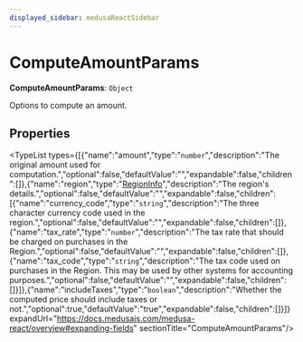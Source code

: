 ```yaml
---
displayed_sidebar: medusaReactSidebar
---
```



# ComputeAmountParams

 **ComputeAmountParams**: `Object`

Options to compute an amount.

## Properties

<TypeList types={[{"name":"amount","type":"`number`","description":"The original amount used for computation.","optional":false,"defaultValue":"","expandable":false,"children":[]},{"name":"region","type":"[RegionInfo](medusa_react.RegionInfo.mdx)","description":"The region's details.","optional":false,"defaultValue":"","expandable":false,"children":[{"name":"currency_code","type":"`string`","description":"The three character currency code used in the region.","optional":false,"defaultValue":"","expandable":false,"children":[]},{"name":"tax_rate","type":"`number`","description":"The tax rate that should be charged on purchases in the Region.","optional":false,"defaultValue":"","expandable":false,"children":[]},{"name":"tax_code","type":"`string`","description":"The tax code used on purchases in the Region. This may be used by other systems for accounting purposes.","optional":false,"defaultValue":"","expandable":false,"children":[]}]},{"name":"includeTaxes","type":"`boolean`","description":"Whether the computed price should include taxes or not.","optional":true,"defaultValue":"true","expandable":false,"children":[]}]} expandUrl="https://docs.medusajs.com/medusa-react/overview#expanding-fields" sectionTitle="ComputeAmountParams"/>
